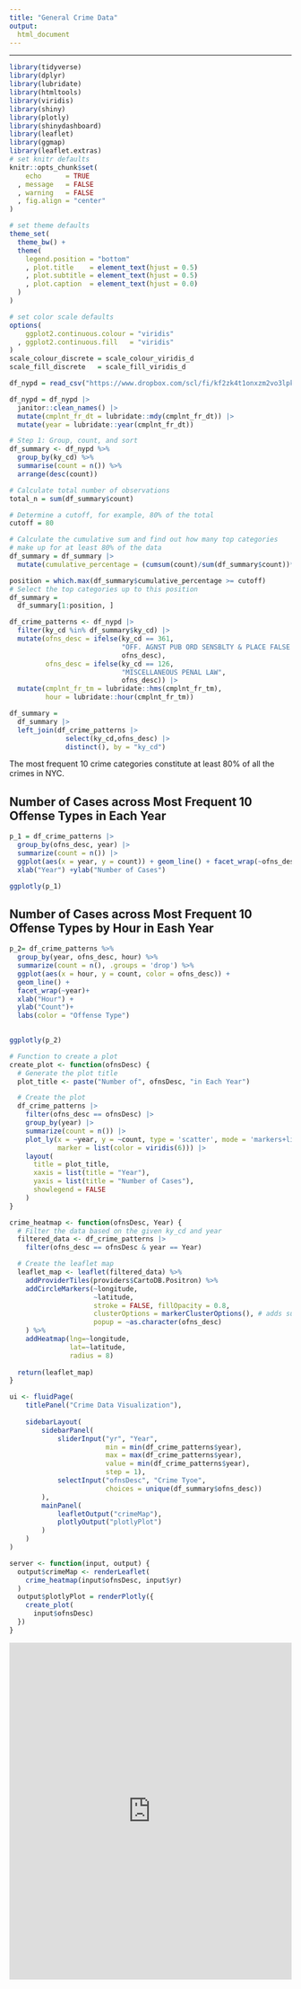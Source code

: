 ```yaml
---
title: "General Crime Data"
output: 
  html_document
---
```


------------------------------------------------------------------------

```r
library(tidyverse)
library(dplyr)
library(lubridate)
library(htmltools)
library(viridis)
library(shiny)
library(plotly)
library(shinydashboard)
library(leaflet)
library(ggmap)
library(leaflet.extras)
# set knitr defaults
knitr::opts_chunk$set(
    echo      = TRUE
  , message   = FALSE
  , warning   = FALSE
  , fig.align = "center"
)

# set theme defaults
theme_set(
  theme_bw() +
  theme(
    legend.position = "bottom"
    , plot.title    = element_text(hjust = 0.5)
    , plot.subtitle = element_text(hjust = 0.5)    
    , plot.caption  = element_text(hjust = 0.0)
  )
)

# set color scale defaults
options(
    ggplot2.continuous.colour = "viridis"
  , ggplot2.continuous.fill   = "viridis"
)
scale_colour_discrete = scale_colour_viridis_d
scale_fill_discrete   = scale_fill_viridis_d
```

```r
df_nypd = read_csv("https://www.dropbox.com/scl/fi/kf2zk4t1onxzm2vo3lpkq/NYPD_Complaint_Data_Historic.csv?rlkey=ly36vi9v66sno80eir6rohlwn&dl=1", na = "(null)")
```

```r
df_nypd = df_nypd |> 
  janitor::clean_names() |> 
  mutate(cmplnt_fr_dt = lubridate::mdy(cmplnt_fr_dt)) |> 
  mutate(year = lubridate::year(cmplnt_fr_dt))
```

```r
# Step 1: Group, count, and sort
df_summary <- df_nypd %>%
  group_by(ky_cd) %>%
  summarise(count = n()) %>%
  arrange(desc(count))

# Calculate total number of observations
total_n = sum(df_summary$count)

# Determine a cutoff, for example, 80% of the total
cutoff = 80

# Calculate the cumulative sum and find out how many top categories 
# make up for at least 80% of the data
df_summary = df_summary |> 
  mutate(cumulative_percentage = (cumsum(count)/sum(df_summary$count))*100)

position = which.max(df_summary$cumulative_percentage >= cutoff)
# Select the top categories up to this position
df_summary =
  df_summary[1:position, ] 
```

```r
df_crime_patterns <- df_nypd |> 
  filter(ky_cd %in% df_summary$ky_cd) |> 
  mutate(ofns_desc = ifelse(ky_cd == 361, 
                            "OFF. AGNST PUB ORD SENSBLTY & PLACE FALSE BOMB", 
                            ofns_desc),
         ofns_desc = ifelse(ky_cd == 126, 
                            "MISCELLANEOUS PENAL LAW", 
                            ofns_desc)) |> 
  mutate(cmplnt_fr_tm = lubridate::hms(cmplnt_fr_tm),
         hour = lubridate::hour(cmplnt_fr_tm))
```

```r
df_summary =
  df_summary |> 
  left_join(df_crime_patterns |> 
              select(ky_cd,ofns_desc) |> 
              distinct(), by = "ky_cd") 
```

The most frequent 10 crime categories constitute at least 80% of all the crimes in NYC.

## Number of Cases across Most Frequent 10 Offense Types in Each Year

```r
p_1 = df_crime_patterns |>
  group_by(ofns_desc, year) |> 
  summarize(count = n()) |> 
  ggplot(aes(x = year, y = count)) + geom_line() + facet_wrap(~ofns_desc)+
  xlab("Year") +ylab("Number of Cases")
```

```r
ggplotly(p_1)
```

## Number of Cases across Most Frequent 10 Offense Types by Hour in Eash Year
```r
p_2= df_crime_patterns %>%
  group_by(year, ofns_desc, hour) %>%
  summarize(count = n(), .groups = 'drop') %>%
  ggplot(aes(x = hour, y = count, color = ofns_desc)) +
  geom_line() +
  facet_wrap(~year)+
  xlab("Hour") +
  ylab("Count")+
  labs(color = "Offense Type")
  
```

```r
ggplotly(p_2)
```


```r
# Function to create a plot
create_plot <- function(ofnsDesc) {
  # Generate the plot title
  plot_title <- paste("Number of", ofnsDesc, "in Each Year")

  # Create the plot
  df_crime_patterns |>
    filter(ofns_desc == ofnsDesc) |>
    group_by(year) |>
    summarize(count = n()) |>
    plot_ly(x = ~year, y = ~count, type = 'scatter', mode = 'markers+lines', 
            marker = list(color = viridis(6))) |>
    layout(
      title = plot_title,
      xaxis = list(title = "Year"),
      yaxis = list(title = "Number of Cases"),
      showlegend = FALSE
    )
}
```

```r
crime_heatmap <- function(ofnsDesc, Year) {
  # Filter the data based on the given ky_cd and year
  filtered_data <- df_crime_patterns |> 
    filter(ofns_desc == ofnsDesc & year == Year)

  # Create the leaflet map
  leaflet_map <- leaflet(filtered_data) %>%
    addProviderTiles(providers$CartoDB.Positron) %>%
    addCircleMarkers(~longitude,
                     ~latitude,
                     stroke = FALSE, fillOpacity = 0.8,
                     clusterOptions = markerClusterOptions(), # adds summary circles
                     popup = ~as.character(ofns_desc)
    ) %>% 
    addHeatmap(lng=~longitude,
               lat=~latitude,
               radius = 8)
  
  return(leaflet_map)
}
```

```r
ui <- fluidPage(
    titlePanel("Crime Data Visualization"),
    
    sidebarLayout(
        sidebarPanel(
            sliderInput("yr", "Year", 
                        min = min(df_crime_patterns$year), 
                        max = max(df_crime_patterns$year), 
                        value = min(df_crime_patterns$year),
                        step = 1),
            selectInput("ofnsDesc", "Crime Tyoe",
                        choices = unique(df_summary$ofns_desc))
        ),
        mainPanel(
            leafletOutput("crimeMap"),
            plotlyOutput("plotlyPlot")
        )
    )
)

server <- function(input, output) {
  output$crimeMap <- renderLeaflet(
    crime_heatmap(input$ofnsDesc, input$yr)
  )
  output$plotlyPlot = renderPlotly({
    create_plot(
      input$ofnsDesc)
  })
}

```

<iframe height="600" width="100%" frameborder="no" src="https://allisonzxia.shinyapps.io/Crime_Map_Shiny/"> </iframe>
